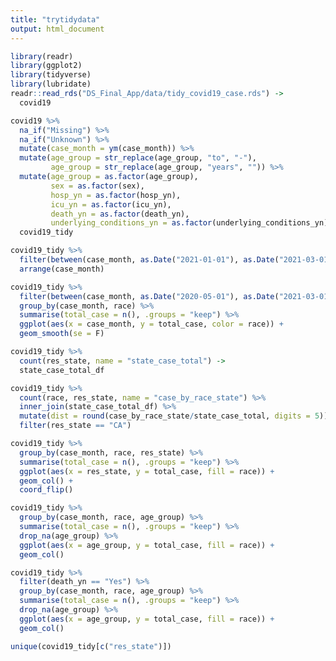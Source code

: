 ```yaml
---
title: "trytidydata"
output: html_document
---
```


```r
library(readr)
library(ggplot2)
library(tidyverse)
library(lubridate)
readr::read_rds("DS_Final_App/data/tidy_covid19_case.rds") -> 
  covid19
```

```r
covid19 %>% 
  na_if("Missing") %>% 
  na_if("Unknown") %>% 
  mutate(case_month = ym(case_month)) %>% 
  mutate(age_group = str_replace(age_group, "to", "-"),
         age_group = str_replace(age_group, "years", "")) %>% 
  mutate(age_group = as.factor(age_group),
         sex = as.factor(sex),
         hosp_yn = as.factor(hosp_yn),
         icu_yn = as.factor(icu_yn),
         death_yn = as.factor(death_yn),
         underlying_conditions_yn = as.factor(underlying_conditions_yn))  ->
  covid19_tidy
```

```r
covid19_tidy %>% 
  filter(between(case_month, as.Date("2021-01-01"), as.Date("2021-03-01"))) %>% 
  arrange(case_month)
```

```r
covid19_tidy %>% 
  filter(between(case_month, as.Date("2020-05-01"), as.Date("2021-03-01"))) %>% 
  group_by(case_month, race) %>% 
  summarise(total_case = n(), .groups = "keep") %>% 
  ggplot(aes(x = case_month, y = total_case, color = race)) +
  geom_smooth(se = F)
```

```r
covid19_tidy %>% 
  count(res_state, name = "state_case_total") ->
  state_case_total_df

covid19_tidy %>% 
  count(race, res_state, name = "case_by_race_state") %>% 
  inner_join(state_case_total_df) %>% 
  mutate(dist = round(case_by_race_state/state_case_total, digits = 5)) %>% 
  filter(res_state == "CA")
```

```r
covid19_tidy %>% 
  group_by(case_month, race, res_state) %>% 
  summarise(total_case = n(), .groups = "keep") %>% 
  ggplot(aes(x = res_state, y = total_case, fill = race)) +
  geom_col() +
  coord_flip()
```

```r
covid19_tidy %>% 
  group_by(case_month, race, age_group) %>% 
  summarise(total_case = n(), .groups = "keep") %>% 
  drop_na(age_group) %>% 
  ggplot(aes(x = age_group, y = total_case, fill = race)) +
  geom_col()
```

```r
covid19_tidy %>% 
  filter(death_yn == "Yes") %>% 
  group_by(case_month, race, age_group) %>% 
  summarise(total_case = n(), .groups = "keep") %>% 
  drop_na(age_group) %>% 
  ggplot(aes(x = age_group, y = total_case, fill = race)) +
  geom_col()
```

```r
unique(covid19_tidy[c("res_state")])
```


